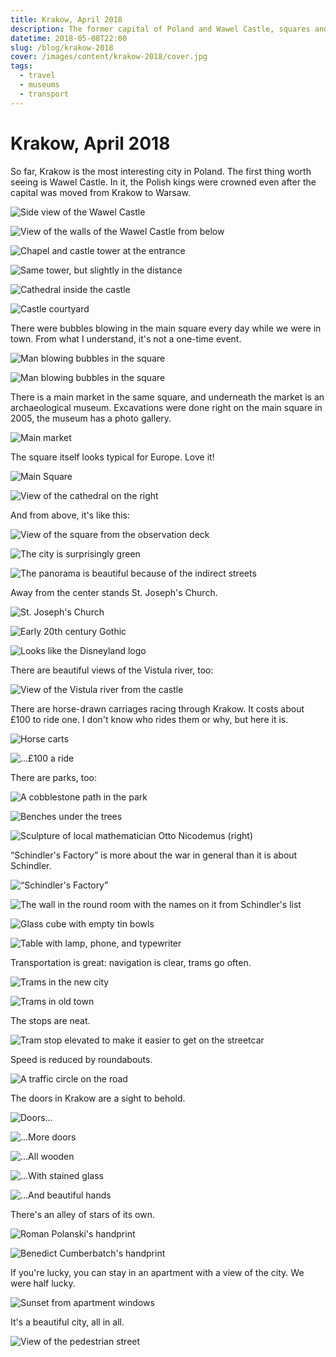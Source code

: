 ```yaml
---
title: Krakow, April 2018
description: The former capital of Poland and Wawel Castle, squares and bubbles, an archaeological museum and photo gallery, horse-drawn carriages and views from the towers, an alley of stars and parks.
datetime: 2018-05-08T22:00
slug: /blog/krakow-2018
cover: /images/content/krakow-2018/cover.jpg
tags:
  - travel
  - museums
  - transport
---
```


# Krakow, April 2018

So far, Krakow is the most interesting city in Poland. The first thing worth seeing is Wawel Castle. In it, the Polish kings were crowned even after the capital was moved from Krakow to Warsaw.

![Side view of the Wawel Castle](/images/content/krakow-2018/1.jpg)

![View of the walls of the Wawel Castle from below](/images/content/krakow-2018/2.jpg)

![Chapel and castle tower at the entrance](/images/content/krakow-2018/3.jpg)

![Same tower, but slightly in the distance](/images/content/krakow-2018/4.jpg)

![Cathedral inside the castle](/images/content/krakow-2018/5.jpg)

![Castle courtyard](/images/content/krakow-2018/6.jpg)

There were bubbles blowing in the main square every day while we were in town. From what I understand, it's not a one-time event.

![Man blowing bubbles in the square](/images/content/krakow-2018/cover.jpg)

![Man blowing bubbles in the square](/images/content/krakow-2018/8.jpg)

There is a main market in the same square, and underneath the market is an archaeological museum. Excavations were done right on the main square in 2005, the museum has a photo gallery.

![Main market](/images/content/krakow-2018/9.jpg)

The square itself looks typical for Europe. Love it!

![Main Square](/images/content/krakow-2018/10.jpg)

![View of the cathedral on the right](/images/content/krakow-2018/11.jpg)

And from above, it's like this:

![View of the square from the observation deck](/images/content/krakow-2018/12.jpg)

![The city is surprisingly green](/images/content/krakow-2018/13.jpg)

![The panorama is beautiful because of the indirect streets](/images/content/krakow-2018/14.jpg)

Away from the center stands St. Joseph's Church.

![St. Joseph's Church](/images/content/krakow-2018/15.jpg)

![Early 20th century Gothic](/images/content/krakow-2018/16.jpg)

![Looks like the Disneyland logo](/images/content/krakow-2018/17.jpg)

There are beautiful views of the Vistula river, too:

![View of the Vistula river from the castle](/images/content/krakow-2018/18.jpg)

There are horse-drawn carriages racing through Krakow. It costs about £100 to ride one. I don't know who rides them or why, but here it is.

![Horse carts](/images/content/krakow-2018/19.jpg)

![...£100 a ride](/images/content/krakow-2018/20.jpg)

There are parks, too:

![A cobblestone path in the park](/images/content/krakow-2018/21.jpg)

![Benches under the trees](/images/content/krakow-2018/22.jpg)

![Sculpture of local mathematician Otto Nicodemus (right)](/images/content/krakow-2018/24.jpg)

“Schindler's Factory” is more about the war in general than it is about Schindler.

![“Schindler's Factory”](/images/content/krakow-2018/25.jpg)

![The wall in the round room with the names on it from Schindler's list](/images/content/krakow-2018/26.jpg)

![Glass cube with empty tin bowls](/images/content/krakow-2018/27.jpg)

![Table with lamp, phone, and typewriter](/images/content/krakow-2018/29.jpg)

Transportation is great: navigation is clear, trams go often.

![Trams in the new city](/images/content/krakow-2018/30.jpg)

![Trams in old town](/images/content/krakow-2018/31.jpg)

The stops are neat.

![Tram stop elevated to make it easier to get on the streetcar](/images/content/krakow-2018/32.jpg)

Speed is reduced by roundabouts.

![A traffic circle on the road](/images/content/krakow-2018/33.jpg)

The doors in Krakow are a sight to behold.

![Doors...](/images/content/krakow-2018/34.jpg)

![...More doors](/images/content/krakow-2018/35.jpg)

![...All wooden](/images/content/krakow-2018/36.jpg)

![...With stained glass](/images/content/krakow-2018/37.jpg)

![...And beautiful hands](/images/content/krakow-2018/38.jpg)

There's an alley of stars of its own.

![Roman Polanski's handprint](/images/content/krakow-2018/39.jpg)

![Benedict Cumberbatch's handprint](/images/content/krakow-2018/40.jpg)

If you're lucky, you can stay in an apartment with a view of the city. We were half lucky.

![Sunset from apartment windows](/images/content/krakow-2018/41.jpg)

It's a beautiful city, all in all.

![View of the pedestrian street](/images/content/krakow-2018/42.jpg)
